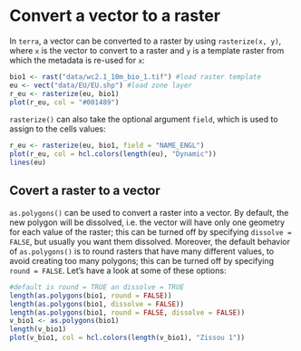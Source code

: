 # Convert a vector to a raster

In `terra`, a vector can be converted to a raster by using `rasterize(x, y)`,
where `x` is the vector to convert to a raster and `y` is a template raster from which the metadata is re-used for `x`:
```r
bio1 <- rast("data/wc2.1_10m_bio_1.tif") #load raster template
eu <- vect("data/EU/EU.shp") #load zone layer
r_eu <- rasterize(eu, bio1)
plot(r_eu, col = "#001489")
```

`rasterize()` can also take the optional argument `field`, which is used to assign to the cells values:
```r
r_eu <- rasterize(eu, bio1, field = "NAME_ENGL")
plot(r_eu, col = hcl.colors(length(eu), "Dynamic"))
lines(eu)
```

## Covert a raster to a vector

`as.polygons()` can be used to convert a raster into a vector.
By default, the new polygon will be dissolved, i.e. the vector will have only one geometry for each value of the raster; this can be turned off by specifying `dissolve = FALSE`, but usually you want them dissolved.
Moreover, the default behavior of `as.polygons()` is to round rasters that have many different values, to avoid creating too many polygons; this can be turned off by specifying `round = FALSE`.
Let's have a look at some of these options:

```r
#default is round = TRUE an dissolve = TRUE
length(as.polygons(bio1, round = FALSE))
length(as.polygons(bio1, dissolve = FALSE))
length(as.polygons(bio1, round = FALSE, dissolve = FALSE))
v_bio1 <- as.polygons(bio1) 
length(v_bio1)
plot(v_bio1, col = hcl.colors(length(v_bio1), "Zissou 1"))
```
